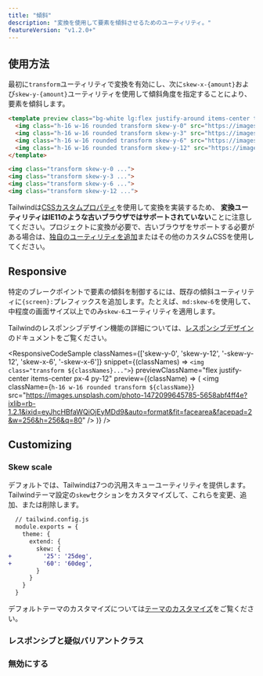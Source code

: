 ```yaml
---
title: "傾斜"
description: "変換を使用して要素を傾斜させるためのユーティリティ。"
featureVersion: "v1.2.0+"
---
```




## 使用方法

最初に`transform`ユーティリティで変換を有効にし、次に`skew-x-{amount}`および`skew-y-{amount}`ユーティリティを使用して傾斜角度を指定することにより、要素を傾斜します。

```html
<template preview class="bg-white lg:flex justify-around items-center text-sm p-4 py-12">
  <img class="h-16 w-16 rounded transform skew-y-0" src="https://images.unsplash.com/photo-1472099645785-5658abf4ff4e?ixlib=rb-1.2.1&ixid=eyJhcHBfaWQiOjEyMDd9&auto=format&fit=facearea&facepad=2&w=256&h=256&q=80">
  <img class="h-16 w-16 rounded transform skew-y-3" src="https://images.unsplash.com/photo-1472099645785-5658abf4ff4e?ixlib=rb-1.2.1&ixid=eyJhcHBfaWQiOjEyMDd9&auto=format&fit=facearea&facepad=2&w=256&h=256&q=80">
  <img class="h-16 w-16 rounded transform skew-y-6" src="https://images.unsplash.com/photo-1472099645785-5658abf4ff4e?ixlib=rb-1.2.1&ixid=eyJhcHBfaWQiOjEyMDd9&auto=format&fit=facearea&facepad=2&w=256&h=256&q=80">
  <img class="h-16 w-16 rounded transform skew-y-12" src="https://images.unsplash.com/photo-1472099645785-5658abf4ff4e?ixlib=rb-1.2.1&ixid=eyJhcHBfaWQiOjEyMDd9&auto=format&fit=facearea&facepad=2&w=256&h=256&q=80">
</template>

<img class="transform skew-y-0 ...">
<img class="transform skew-y-3 ...">
<img class="transform skew-y-6 ...">
<img class="transform skew-y-12 ...">
```

Tailwindは[CSSカスタムプロパティ](https://developer.mozilla.org/en-US/docs/Web/CSS/Using_CSS_custom_properties)を使用して変換を実装するため、
**変換ユーティリティはIE11のような古いブラウザではサポートされていない**ことに注意してください。プロジェクトに変換が必要で、古いブラウザをサポートする必要がある場合は、[独自のユーティリティを追加](/docs/adding-new-utilities)またはその他のカスタムCSSを使用してください。

## Responsive

特定のブレークポイントで要素の傾斜を制御するには、既存の傾斜ユーティリティに`{screen}:`プレフィックスを追加します。たとえば、`md:skew-6`を使用して、中程度の画面サイズ以上でのみ`skew-6`ユーティリティを適用します。

Tailwindのレスポンシブデザイン機能の詳細については、[レスポンシブデザイン](/docs/responsive-design)のドキュメントをご覧ください。

<ResponsiveCodeSample
  classNames={['skew-y-0', 'skew-y-12', '-skew-y-12', 'skew-x-6', '-skew-x-6']}
  snippet={(classNames) => `
    <img class="transform ${classNames}...">
  `}
  previewClassName="flex justify-center items-center px-4 py-12"
  preview={(className) => (
    <img className={`h-16 w-16 rounded transform ${className}`} src="https://images.unsplash.com/photo-1472099645785-5658abf4ff4e?ixlib=rb-1.2.1&ixid=eyJhcHBfaWQiOjEyMDd9&auto=format&fit=facearea&facepad=2&w=256&h=256&q=80" />
  )}
/>

## Customizing

### Skew scale

デフォルトでは、Tailwindは7つの汎用スキューユーティリティを提供します。Tailwindテーマ設定の`skew`セクションをカスタマイズして、これらを変更、追加、または削除します。

```diff
  // tailwind.config.js
  module.exports = {
    theme: {
      extend: {
        skew: {
+         '25': '25deg',
+         '60': '60deg',
        }
      }
    }
  }
```

デフォルトテーマのカスタマイズについては[テーマのカスタマイズ](/docs/theme#customizing-the-default-theme)をご覧ください。

### レスポンシブと疑似バリアントクラス

<Variants plugin="skew" />

### 無効にする

<Disabling plugin="skew" />
